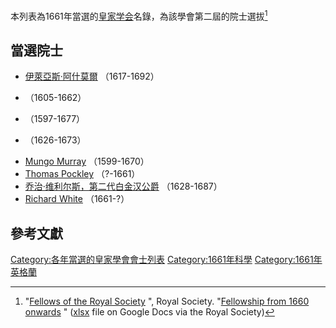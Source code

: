 本列表為1661年當選的[[皇家学会|皇家学会]]名錄，為該學會第二屆的院士選拔<ref>"[http://royalsociety.org/about-us/fellowship/fellows/ Fellows of the Royal Society] {{Wayback|url=http://royalsociety.org/about-us/fellowship/fellows/ |date=20101130205758 }}", Royal Society. "[https://docs.google.com/spreadsheet/ccc?key=0AmIblj8F2r_GdG9aaFZRMjNrYUZXVHkzeXRzdmhFTmc&usp=sharing Fellowship from 1660 onwards] {{Wayback|url=https://docs.google.com/spreadsheet/ccc?key=0AmIblj8F2r_GdG9aaFZRMjNrYUZXVHkzeXRzdmhFTmc&usp=sharing |date=20200819203128 }}" ([[Microsoft_Excel|xlsx]] file on Google Docs via the Royal Society)</ref>
== 當選院士 ==
*[[伊萊亞斯·阿什莫爾|伊萊亞斯·阿什莫爾]] （1617-1692）
*{{tsl|en|John Gauden||John Gauden}} （1605-1662）
*{{tsl|en|Francis Glisson||Francis Glisson}} （1597-1677）
*{{tsl|en|Robert Harley (died 1673)||Sir Robert Harley}} （1626-1673）
*[[Mungo_Murray_(FRS)|Mungo Murray]] （1599-1670）
*[[Thomas_Pockley|Thomas Pockley]] （?-1661）
*[[乔治·维利尔斯，第二代白金汉公爵|乔治·维利尔斯，第二代白金汉公爵]] （1628-1687）
*[[Richard_White_(FRS)|Richard White]] （1661-?）

==參考文獻==
{{reflist}}

{{Fellows of the Royal Society}}
[[Category:各年當選的皇家學會會士列表|Category:各年當選的皇家學會會士列表]]
[[Category:1661年科學|Category:1661年科學]]
[[Category:1661年英格蘭|Category:1661年英格蘭]]